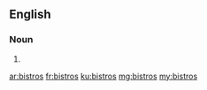 ==English==

===Noun===
{{head|en|plural}}

# {{plural of|bistro|lang=en|nocat=1}}

[[ar:bistros]]
[[fr:bistros]]
[[ku:bistros]]
[[mg:bistros]]
[[my:bistros]]